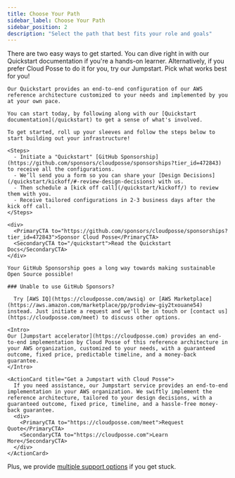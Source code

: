 ```yaml
---
title: Choose Your Path
sidebar_label: Choose Your Path
sidebar_position: 2
description: "Select the path that best fits your role and goals"
---
```



<Intro>
  There are two easy ways to get started. You can dive right in with our Quickstart documentation if you're a hands-on learner. Alternatively, if you prefer Cloud Posse to do it for you, try our Jumpstart. Pick what works best for you!
</Intro>

<Tabs>
  <TabItem value="quickstart" label="Quickstart (DIY)">

    Our Quickstart provides an end-to-end configuration of our AWS reference architecture customized to your needs and implemented by you at your own pace.

    You can start today, by following along with our [Quickstart documentation](/quickstart) to get a sense of what's involved.

    To get started, roll up your sleeves and follow the steps below to start building out your infrastructure!

    <Steps>
      - Initiate a "Quickstart" [GitHub Sponsorship](https://github.com/sponsors/cloudposse/sponsorships?tier_id=472843) to receive all the configurations.
      - We’ll send you a form so you can share your [Design Decisions](/quickstart/kickoff/#-review-design-decisions) with us.
      - Then schedule a [kick off call](/quickstart/kickoff/) to review them with you.
      - Receive tailored configurations in 2-3 business days after the kick off call.
    </Steps>

    <div>
      <PrimaryCTA to="https://github.com/sponsors/cloudposse/sponsorships?tier_id=472843">Sponsor Cloud Posse</PrimaryCTA>
      <SecondaryCTA to="/quickstart">Read the Quickstart Docs</SecondaryCTA>
    </div>

    Your GitHub Sponsorship goes a long way towards making sustainable Open Source possible!

    ### Unable to use GitHub Sponsors?

      Try [AWS IQ](https://cloudposse.com/awsiq) or [AWS Marketplace](https://aws.amazon.com/marketplace/pp/prodview-giy2txouane54) instead. Just initiate a request and we'll be in touch or [contact us](https://cloudposse.com/meet) to discuss other options.

  </TabItem>

  <TabItem value="jumpstart" label="Jumpstart">

    <Intro>
    Our [Jumpstart accelerator](https://cloudposse.com) provides an end-to-end implementation by Cloud Posse of this reference architecture in your AWS organization, customized to your needs, with a guaranteed outcome, fixed price, predictable timeline, and a money-back guarantee.
    </Intro>

    <ActionCard title="Get a Jumpstart with Cloud Posse">
      If you need assistance, our Jumpstart service provides an end-to-end implementation in your AWS organization. We swiftly implement the reference architecture, tailored to your design decisions, with a guaranteed outcome, fixed price, timeline, and a hassle-free money-back guarantee.
      <div>
        <PrimaryCTA to="https://cloudposse.com/meet">Request Quote</PrimaryCTA>
        <SecondaryCTA to="https://cloudposse.com">Learn More</SecondaryCTA>
      </div>
    </ActionCard>

  </TabItem>
</Tabs>

Plus, we provide [multiple support options](/support) if you get stuck.
